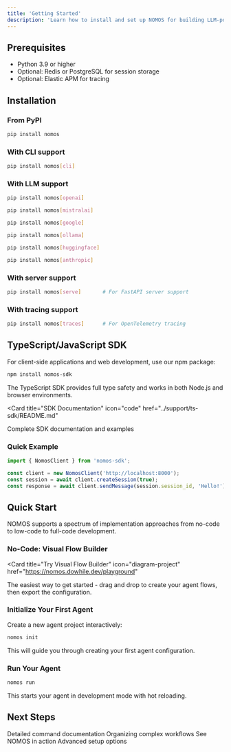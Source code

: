 ```yaml
---
title: 'Getting Started'
description: 'Learn how to install and set up NOMOS for building LLM-powered agents'
---
```


## Prerequisites

- Python 3.9 or higher
- Optional: Redis or PostgreSQL for session storage
- Optional: Elastic APM for tracing

## Installation

### From PyPI

```bash
pip install nomos
```

### With CLI support

```bash
pip install nomos[cli]
```

### With LLM support

<CodeGroup>

```bash OpenAI
pip install nomos[openai]
```

```bash Mistral AI
pip install nomos[mistralai]
```

```bash Google Gemini
pip install nomos[google]
```

```bash Ollama
pip install nomos[ollama]
```

```bash HuggingFace
pip install nomos[huggingface]
```

```bash Anthropic
pip install nomos[anthropic]
```

</CodeGroup>

### With server support

```bash
pip install nomos[serve]       # For FastAPI server support
```

### With tracing support

```bash
pip install nomos[traces]      # For OpenTelemetry tracing
```

## TypeScript/JavaScript SDK

For client-side applications and web development, use our npm package:

```bash
npm install nomos-sdk
```

The TypeScript SDK provides full type safety and works in both Node.js and browser environments.

<Card
  title="SDK Documentation"
  icon="code"
  href="../support/ts-sdk/README.md"
>
  Complete SDK documentation and examples
</Card>

### Quick Example
```typescript
import { NomosClient } from 'nomos-sdk';

const client = new NomosClient('http://localhost:8000');
const session = await client.createSession(true);
const response = await client.sendMessage(session.session_id, 'Hello!');
```

## Quick Start

NOMOS supports a spectrum of implementation approaches from no-code to low-code to full-code development.

### No-Code: Visual Flow Builder

<Card
  title="Try Visual Flow Builder"
  icon="diagram-project"
  href="https://nomos.dowhile.dev/playground"
>
  The easiest way to get started - drag and drop to create your agent flows, then export the configuration.
</Card>

### Initialize Your First Agent

Create a new agent project interactively:

```bash
nomos init
```

This will guide you through creating your first agent configuration.

### Run Your Agent

```bash
nomos run
```

This starts your agent in development mode with hot reloading.

## Next Steps

<CardGroup cols={2}>
  <Card
    title="CLI Usage Guide"
    icon="terminal"
    href="/cli-usage"
  >
    Detailed command documentation
  </Card>
  <Card
    title="Flow Management"
    icon="sitemap"
    href="/flow-management"
  >
    Organizing complex workflows
  </Card>
  <Card
    title="Examples"
    icon="code"
    href="/examples"
  >
    See NOMOS in action
  </Card>
  <Card
    title="Configuration Guide"
    icon="gear"
    href="/configuration"
  >
    Advanced setup options
  </Card>
</CardGroup>
